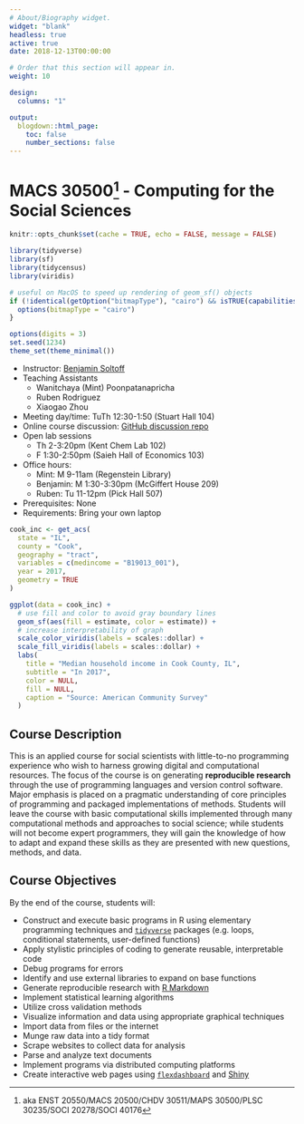 ```yaml
---
# About/Biography widget.
widget: "blank"
headless: true
active: true
date: 2018-12-13T00:00:00

# Order that this section will appear in.
weight: 10

design:
  columns: "1"

output:
  blogdown::html_page:
    toc: false
    number_sections: false
---
```


# MACS 30500^[aka ENST 20550/MACS 20500/CHDV 30511/MAPS 30500/PLSC 30235/SOCI 20278/SOCI 40176] - Computing for the Social Sciences

```r
knitr::opts_chunk$set(cache = TRUE, echo = FALSE, message = FALSE)
```

```r
library(tidyverse)
library(sf)
library(tidycensus)
library(viridis)

# useful on MacOS to speed up rendering of geom_sf() objects
if (!identical(getOption("bitmapType"), "cairo") && isTRUE(capabilities()[["cairo"]])) {
  options(bitmapType = "cairo")
}

options(digits = 3)
set.seed(1234)
theme_set(theme_minimal())
```

<div class="row">
  <div class="col-sm-7 col-xs-12">

  * Instructor: [Benjamin Soltoff](http://www.bensoltoff.com)
  * Teaching Assistants
      * Wanitchaya (Mint) Poonpatanapricha
      * Ruben Rodriguez
      * Xiaogao Zhou
  * Meeting day/time: TuTh 12:30-1:50 (Stuart Hall 104)
  * Online course discussion: [GitHub discussion repo](https://github.com/uc-cfss/Discussion)
  * Open lab sessions
      * Th 2-3:20pm (Kent Chem Lab 102)
      * F 1:30-2:50pm (Saieh Hall of Economics 103)
  * Office hours:
      * Mint: M 9-11am (Regenstein Library)
      * Benjamin: M 1:30-3:30pm (McGiffert House 209)
      * Ruben: Tu 11-12pm (Pick Hall 507)
  * Prerequisites: None
  * Requirements: Bring your own laptop

  </div>
  
  <div class="col-sm-5 col-xs-12">
  
```r
cook_inc <- get_acs(
  state = "IL",
  county = "Cook",
  geography = "tract",
  variables = c(medincome = "B19013_001"),
  year = 2017,
  geometry = TRUE
)
```

```r
ggplot(data = cook_inc) +
  # use fill and color to avoid gray boundary lines
  geom_sf(aes(fill = estimate, color = estimate)) +
  # increase interpretability of graph
  scale_color_viridis(labels = scales::dollar) +
  scale_fill_viridis(labels = scales::dollar) +
  labs(
    title = "Median household income in Cook County, IL",
    subtitle = "In 2017",
    color = NULL,
    fill = NULL,
    caption = "Source: American Community Survey"
  )
```

  </div>

</div>
  
## Course Description

This is an applied course for social scientists with little-to-no programming experience who wish to harness growing digital and computational resources. The focus of the course is on generating **reproducible research** through the use of programming languages and version control software. Major emphasis is placed on a pragmatic understanding of core principles of programming and packaged implementations of methods. Students will leave the course with basic computational skills implemented through many computational methods and approaches to social science; while students will not become expert programmers, they will gain the knowledge of how to adapt and expand these skills as they are presented with new questions, methods, and data.

## Course Objectives

By the end of the course, students will:

* Construct and execute basic programs in R using elementary programming techniques and [`tidyverse`](http://tidyverse.org/) packages (e.g. loops, conditional statements, user-defined functions)
* Apply stylistic principles of coding to generate reusable, interpretable code
* Debug programs for errors
* Identify and use external libraries to expand on base functions
* Generate reproducible research with [R Markdown](http://rmarkdown.rstudio.com/)
* Implement statistical learning algorithms
* Utilize cross validation methods
* Visualize information and data using appropriate graphical techniques
* Import data from files or the internet
* Munge raw data into a tidy format
* Scrape websites to collect data for analysis
* Parse and analyze text documents
* Implement programs via distributed computing platforms
* Create interactive web pages using [`flexdashboard`](http://rmarkdown.rstudio.com/flexdashboard/) and [Shiny](http://shiny.rstudio.com/)
